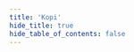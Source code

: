 ```yaml
---
title: 'Kopi'
hide_title: true
hide_table_of_contents: false
---
```




<ChainLayout>
  <ChainHero
    name="Kopi"
    iconUrl="img/"
    bgColor=""
    scope="mainnet"
    chainId="luwak-1"
    nodeVersion="v19"
    token=""
    stakeUrl=""
    restakeUrl=""
    websiteUrl="https://kopi.money/"
    githubUrl="https://github.com/kopi-money/kopi"
    xUrl="https://twitter.com/kopi_money/"
    discordUrl="https://discord.gg/GvnwSwsCcs"
  />

  <ProductLinks explorerUrl="" appUrl="" appImageUrl="img/products/"/>

  <ToolsGrid chainName="kopi"/>

</ChainLayout>
